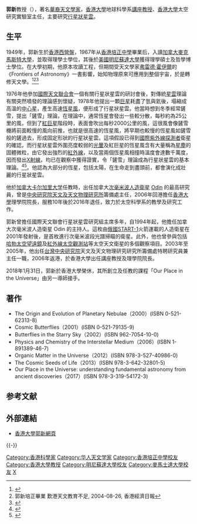 {{noteTA
|1=zh-hans:弗雷德; zh-tw:佛萊德; zh-hk:費德;
|2=zh-hans:霍伊尔; zh-tw:霍伊爾; zh-hk:海耳;
}}
{{Refimprove |time=2009-06-07T02:39:21+00:00 }}

'''郭新'''教授（{{lang-en|Professor Sun Kwok}}），著名[[華裔|華裔]][[天文學家|天文學家]]，[[香港大學|香港大學]]地球科學系[[講座教授|講座教授]]、[[香港大學|香港大學]]太空研究實驗室主任，主要研究[[行星狀星雲|行星狀星雲]]。

==生平==
1949年，郭新生於[[香港|香港]][[西營盤|西營盤]]，1967年从[[香港培正中學|香港培正中學]]畢業后，入讀[[加拿大|加拿大]][[麥克馬斯特大學|麥克馬斯特大學]]，並取得理學士學位，其後於[[美國|美國]][[明尼蘇達大學|明尼蘇達大學]]獲得理學碩士及哲學博士學位。在大學初期，他原本攻讀工程，但期間受天文學家[[弗雷德·霍伊爾|弗雷德·霍伊爾]]的《Frontiers of Astronomy》一書影響，始知物理原來可應用到整個宇宙，於是轉修天文學。<ref>{{Cite web |url=http://www.iras.ucalgary.ca/~kwok/nature_march04.htm |title=自然雜誌 2004年3月 |accessdate=2006-12-04 |archive-date=2006-12-14 |archive-url=https://web.archive.org/web/20061214210722/http://www.iras.ucalgary.ca/~kwok/nature_march04.htm |dead-url=yes }}</ref><ref>郭新培正畢業 歎港天文教育不足, 2004-08-26, 香港經濟日報</ref><ref>{{Cite web |url=http://www.hku.hk/press/c_news_detail_5342.html |title=香港大學聘用郭新出任理學院院長新聞稿 2006年 |accessdate=2006-12-04 |archive-date=2006-10-23 |archive-url=https://web.archive.org/web/20061023032928/http://www.hku.hk/press/c_news_detail_5342.html |dead-url=no }}</ref>

1976年他參加[[國際天文聯合會|國際天文聯合會]]一個有關行星狀星雲的研討會後，對傳統[[星雲|星雲]]理論有關突然噴發的理論感到懷疑，1978年他提出一顆[[巨星|巨星]]耗盡了氫與氦後，塌縮成高溫的[[中心星|中心星]]，產生高速[[恆星風|恆星風]]，便形成了行星狀星雲。他當時想到冬季經常鏟雪，提出「鏟雪」理論，在理論中，通常恆星會發出一些較分散，每秒約為25公里的風，但到了[[紅巨星|紅巨星]]階段時，表面會吹出每秒2000公里的風，這很風會像鏟雪機將前面較慢的風向前推，也就是很高速的恆星風，將早期也較慢的恆星風如鏟雪般的鏟過去，形成固定形狀的行星狀星雲。這項假設已得到[[國際紫外線探測者|國際紫外線探測者]]衛星的確認，而行星狀星雲外圍亮度較弱的[[光暈|光暈]]及紅巨星的恆星風含有大量稱為[[星塵|星塵]]的固體微粒，由它發出強烈的[[紅外線|紅外線]]，以及當兩個恆星風相撞時溫度會達數千萬度，因而發出[[X射線|X射線]]，均已在觀察中獲得證實，令「鏟雪」理論成為行星狀星雲的基本理論。<ref>{{Cite web |url=http://www.bud.org.tw/chen/chenAs58.htm |title=星空蝴蝶—行星狀星雲 2004年3月8日　台灣科學小芽子 |accessdate=2006年12月4日 |archive-date=2007年9月28日 |archive-url=https://web.archive.org/web/20070928155551/http://www.bud.org.tw/chen/chenAs58.htm |dead-url=no }}</ref><ref>{{Cite web |url=http://www.iras.ucalgary.ca/~kwok/nature_march04.htm |title=自然雜誌訪問 2004年3月 |accessdate=2006-12-04 |archive-date=2006-12-14 |archive-url=https://web.archive.org/web/20061214210722/http://www.iras.ucalgary.ca/~kwok/nature_march04.htm |dead-url=yes }}</ref>。他認為大部分的恆星，包括太陽，在生命走到盡頭前，都會演化成壯麗的行星狀星雲。

他於[[加拿大|加拿大]][[卡尔加里大学|卡尔加里大学]]任教時，出任加拿大[[次毫米波|次毫米波]][[人造衛星|人造衛星]] [[Odin|Odin]] 的最高研究員，曾是[[中央研究院天文及天文物理研究所|中央研究院天文及天文物理研究所]]籌備處主任，2006年回港擔任[[香港大學|香港大學]]理學院院長，服務10年後於2016年退任，致力於太空科學系的教學及研究工作。

郭新曾擔任國際天文聯會行星狀星雲研究組主席多年，自1994年起，他擔任加拿大次毫米波人造衛星 Odin 的主持人。這枚由[[俄國START-1|俄國START-1]]火箭運載的人造衛星在2001年發射後，是首枚進行次毫米波段光譜掃瞄的衛星。此外，他也曾參與包括[[哈勃太空望遠鏡|哈勃太空望遠鏡]]及[[紅外線太空觀測站|紅外線太空觀測站]]等太空天文衛星的多個觀察項目。2003年至2005年，他出任[[台灣|台灣]][[中央研究院|中央研究院]]天文及天文物理研究研究所籌備處特聘研究員兼主任一職，2006年返港，於香港大學出任講座教授及理學院院長。

2018年1月31日，郭新於香港大學榮休，其所創立及任教的課程「Our Place in the Universe」由另一導師接手。

== 著作 ==
*The Origin and Evolution of Planetary Nebulae（2000）(ISBN 0-521-62313-8)
*Cosmic Butterflies（2001）(ISBN 0-521-79135-9)
*Butterflies in the Starry Sky（2002）(ISBN 962-7054-10-0)
*Physics and Chemistry of the Interstellar Medium（2006）(ISBN 1-891389-46-7)
*Organic Matter in the Universe（2012）(ISBN 978-3-527-40986-0)
*The Cosmic Seeds of Life（2013）(ISBN 978-3-642-32801-5)
*Our Place in the Universe: understanding fundamental astronomy from ancient discoveries（2017）(ISBN 978-3-319-54172-3)

==参考文献==
{{Reflist}}

==外部連結==
* [http://www.scifac.hku.hk/kwok/ 香港大學郭新網頁] {{Wayback|url=http://www.scifac.hku.hk/kwok/ |date=20120103182429 }}

{{-}}
{{start box}}
{{s-before|[[魯國鏞|魯國鏞]]}}
{{s-title|[[中央研究院天文及天文物理研究所|中研院天文所籌備處]]主任|2002年—2006年}}
{{s-after|[[賀曾樸|賀曾樸]]}}
{{end box}}

{{Authority control}}
{{DEFAULTSORT:G}}
[[Category:香港科學家|Category:香港科學家]]
[[Category:华人天文学家|Category:华人天文学家]]
[[Category:香港培正中學校友|Category:香港培正中學校友]]
[[Category:香港大學教授|Category:香港大學教授]]
[[Category:明尼蘇達大學校友|Category:明尼蘇達大學校友]]
[[Category:麥馬士達大學校友|Category:麥馬士達大學校友]]
[[Category:郭姓|X]]